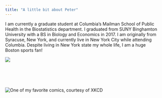 ```yaml
---
title: "A little bit about Peter"
---
```


I am currently a graduate student at Columbia's Mailman School of Public Health in the Biostatistics department. I graduated from SUNY Binghamton University with a BS in Biology and Economics in 2017. I am originally from Syracuse, New York, and currently live in New York City while attending Columbia. Despite living in New York state my whole life, I am a huge Boston sports fan!  




![](https://scontent-atl3-1.cdninstagram.com/t51.2885-15/e35/14276592_545998382266075_4154081657042763776_n.jpg)

<br><br><br><br>
![One of my favorite comics, courtesy of XKCD](https://imgs.xkcd.com/comics/correlation.png)